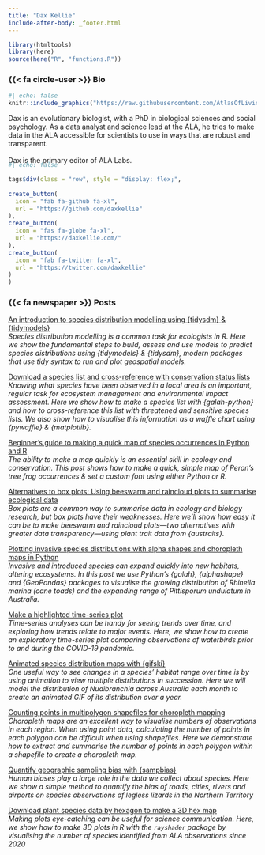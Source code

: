 ```yaml
---
title: "Dax Kellie"
include-after-body: _footer.html
---
```


```r
library(htmltools)
library(here)
source(here("R", "functions.R"))
```

### {{< fa circle-user >}} Bio 

:::{.bio-row}
:::{.bio-column-right}

```r
#| echo: false
knitr::include_graphics("https://raw.githubusercontent.com/AtlasOfLivingAustralia/ala-labs/main/images/people/dax.jpg")
```
:::

:::{.bio-column-left}
Dax is an evolutionary biologist, with a PhD in biological sciences and social psychology. As a data analyst and science lead at the ALA, he tries to make data in the ALA accessible for scientists to use in ways that are robust and transparent. <br><br>
Dax is the primary editor of ALA Labs.

:::
:::

:::{.column-body style="margin-top:-20px;"}

```r
#| echo: false

tags$div(class = "row", style = "display: flex;",
         
create_button(
  icon = "fab fa-github fa-xl",
  url = "https://github.com/daxkellie"
),
create_button(
  icon = "fas fa-globe fa-xl",
  url = "https://daxkellie.com/"
),
create_button(
  icon = "fab fa-twitter fa-xl",
  url = "https://twitter.com/daxkellie"
)
)
```

:::

### {{< fa newspaper >}} Posts 

[An introduction to species distribution modelling using {tidysdm} & {tidymodels}](https://labs.ala.org.au/posts/2024-04-30_sdm-tidymodels/)<br>
*Species distribution modelling is a common task for ecologists in R. Here we show the fundamental steps to build, assess and use models to predict species distributions using {tidymodels} & {tidysdm}, modern packages that use tidy syntax to run and plot geospatial models.*

[Download a species list and cross-reference with conservation status lists](https://labs.ala.org.au/posts/2024-02-12_species-lists/)<br>
*Knowing what species have been observed in a local area is an important, regular task for ecosystem management and environmental impact assessment. Here we show how to make a species list with {galah-python} and how to cross-reference this list with threatened and sensitive species lists. We also show how to visualise this information as a waffle chart using {pywaffle} & {matplotlib}.*


[Beginner's guide to making a quick map of species occurrences in Python and R](https://labs.ala.org.au/posts/2023-12-18_beginners-guide-make-a-map/)<br>
*The ability to make a map quickly is an essential skill in ecology and conservation. This post shows how to make a quick, simple map of Peron's tree frog occurrences & set a custom font using either Python or R.*

[Alternatives to box plots: Using beeswarm and raincloud plots to summarise ecological data](https://labs.ala.org.au/posts/2023-08-28_alternatives-to-box-plots/l)<br>
*Box plots are a common way to summarise data in ecology and biology research, but box plots have their weaknesses. Here we’ll show how easy it can be to make beeswarm and raincloud plots—two alternatives with greater data transparency—using plant trait data from {austraits}.*

[Plotting invasive species distributions with alpha shapes and choropleth maps in Python](https://labs.ala.org.au/posts/2023-04-28_plotting-invasive-species/post.html)<br>
*Invasive and introduced species can expand quickly into new habitats, altering ecosystems. In this post we use Python's {galah}, {alphashape} and {GeoPandas} packages to visualise the growing distribution of Rhinella marina (cane toads) and the expanding range of Pittisporum undulatum in Australia.*

[Make a highlighted time-series plot](https://labs.ala.org.au/posts/2023-04-03_highlighted-time-series/)<br>
*Time-series analyses can be handy for seeing trends over time, and exploring how trends relate to major events. Here, we show how to create an exploratory time-series plot comparing observations of waterbirds prior to and during the COVID-19 pandemic.*

[Animated species distribution maps with {gifski}](https://labs.ala.org.au/posts/2023-03-14_animated-map/)<br>
*One useful way to see changes in a species' habitat range over time is by using animation to view multiple distributions in succession. Here we will model the distribution of Nudibranchia across Australia each month to create an animated GIF of its distribution over a year.*

[Counting points in multipolygon shapefiles for choropleth mapping](https://labs.ala.org.au/posts/2023-01-12_counting-points-in-shapefiles/)<br>
*Choropleth maps are an excellent way to visualise numbers of observations in each region. When using point data, calculating the number of points in each polygon can be difficult when using shapefiles. Here we demonstrate how to extract and summarise the number of points in each polygon within a shapefile to create a choropleth map.*

[Quantify geographic sampling bias with {sampbias}](https://labs.ala.org.au/posts/2022-07-22_sample-bias/)<br>
*Human biases play a large role in the data we collect about species. Here we show a simple method to quantify the bias of roads, cities, rivers and airports on species observations of legless lizards in the Northern Territory*

[Download plant species data by hexagon to make a 3D hex map](https://labs.ala.org.au/posts/2022-05-17_3d-map/)<br>
*Making plots eye-catching can be useful for science communication. Here, we show how to make 3D plots in R with the `rayshader` package by visualising the number of species identified from ALA observations since 2020*
